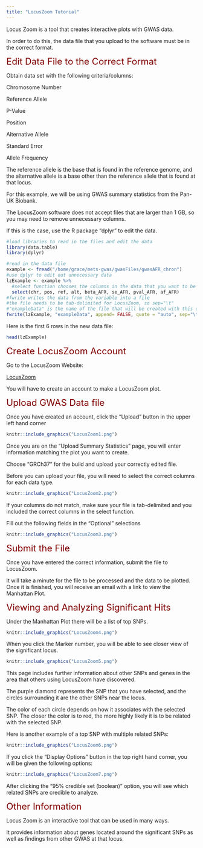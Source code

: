 ```yaml
---
title: "LocusZoom Tutorial"
---
```

Locus Zoom is a tool that creates interactive plots with GWAS data.

In order to do this, the data file that you upload to the software must be in the correct format.

<span style="color: maroon;"><font size="5">Edit Data File to the Correct Format</font></span> 

Obtain data set with the following criteria/columns:

Chromosome Number

Reference Allele

P-Value

Position

Alternative Allele

Standard Error

Allele Frequency

The reference allele is the base that is found in the reference genome, and the alternative allele is a base other than the reference allele that is found at that locus.

For this example, we will be using GWAS summary statistics from the Pan-UK Biobank.

The LocusZoom software does not accept files that are larger than 1 GB, so you may need to remove unnecessary columns.

If this is the case, use the R package "dplyr" to edit the data.


```r
#load libraries to read in the files and edit the data
library(data.table)
library(dplyr)
```
```r
#read in the data file
example <- fread("/home/grace/mets-gwas/gwasFiles/gwasAFR_chron")
#use dplyr to edit out unnecessary data
lzExample <- example %>%
  #select function chooses the columns in the data that you want to be included in the file
  select(chr, pos, ref, alt, beta_AFR, se_AFR, pval_AFR, af_AFR)
#fwrite writes the data from the variable into a file
#the file needs to be tab-delimited for LocusZoom, so sep="\t"
#"exampleData" is the name of the file that will be created with this command
fwrite(lzExample, "exampleData", append= FALSE, quote = "auto", sep="\t", row.names = FALSE, col.names=TRUE)
```
Here is the first 6 rows in the new data file:
```r
head(lzExample)
```
<span style="color: maroon;"><font size="5">Create LocusZoom Account</font></span>

Go to the LocusZoom Website:

[LocusZoom](https://my.locuszoom.org/)

You will have to create an account to make a LocusZoom plot.

<span style="color: maroon;"><font size="5">Upload GWAS Data file</font></span>

Once you have created an account, click the "Upload" button in the upper left hand corner

```r
knitr::include_graphics("LocusZoom1.png")
```

Once you are on the "Upload Summary Statistics" page, you will enter information matching the plot you want to create.

Choose "GRCh37" for the build and upload your correctly edited file. 

Before you can upload your file, you will need to select the correct columns for each data type.

```r

knitr::include_graphics("LocusZoom2.png")
```

If your columns do not match, make sure your file is tab-delimited and you included the correct columns in the select function. 

Fill out the following fields in the "Optional" selections

```r
knitr::include_graphics("LocusZoom3.png")
```

<span style="color: maroon;"><font size="5">Submit the File</font></span>

Once you have entered the correct information, submit the file to LocusZoom.

It will take a minute for the file to be processed and the data to be plotted. Once it is finished, you will receive an email with a link to view the Manhattan Plot.

<span style="color: maroon;"><font size="5">Viewing and Analyzing Significant Hits</font></span>

Under the Manhattan Plot there will be a list of top SNPs.


```r
knitr::include_graphics("LocusZoom4.png")
```

When you click the Marker number, you will be able to see closer view of the significant locus.

```r
knitr::include_graphics("LocusZoom5.png")
```

This page includes further information about other SNPs and genes in the area that others using LocusZoom have discovered.

The purple diamond represents the SNP that you have selected, and the circles surrounding it are the other SNPs near the locus.

The color of each circle depends on how it associates with the selected SNP. The closer the color is to red, the more highly likely it is to be related with the selected SNP.

Here is another example of a top SNP with multiple related SNPs:

```r
knitr::include_graphics("LocusZoom6.png")
```

If you click the "Display Options" button in the top right hand corner, you will be given the following options:
```r
knitr::include_graphics("LocusZoom7.png")
```
After clicking the "95% credible set (boolean)" option, you will see which related SNPs are credible to analyze.

<span style="color: maroon;"><font size="5">Other Information</font></span>

Locus Zoom is an interactive tool that can be used in many ways. 

It provides information about genes located around the significant SNPs as well as findings from other GWAS at that locus.

